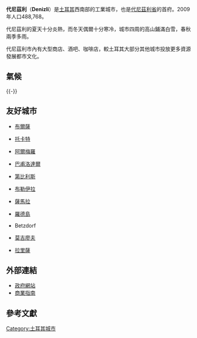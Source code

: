 {{Infobox Settlement <!--more fields are available for this Infobox--See Template:Infobox Settlement-->
|settlement_type =
|subdivision_type = 國家
|subdivision_name       = {{TUR}}
|timezone=[[歐洲東部時間|歐洲東部時間]]
|utc_offset=+2
|map_caption = 
|timezone_DST=[[歐洲東部夏令時間|歐洲東部夏令時間]]
|utc_offset_DST=+3
|official_name = 代尼茲利
|image_skyline = TR Denizli asv2020-02 img12 Town hall.jpg
|image_caption = 市政府大樓外
|image_blank_emblem = 
|blank_emblem_type = 
|subdivision_type1=Region
|subdivision_name1 = 爱琴海地区
|subdivision_type2=省
|subdivision_name2 = [[代尼茲利省|代尼茲利省]]
|population_total = 323,000
|population_urban = 509,000
|population_as_of = 2008年
|population_footnotes = <ref>{{Cite web |url=http://www.denizli.gov.tr/denizli/genelbilgiler.htm#NÜFUS |title=存档副本 |accessdate=2010-03-17 |archive-date=2011-02-23 |archive-url=http://archive.wikiwix.com/cache/20110223151723/http://www.denizli.gov.tr/denizli/genelbilgiler.htm#NÜFUS |dead-url=yes }}</ref>
|population_density_km2 =
|area_total_km2 =
|elevation_m = 354
|pushpin_map =Turkey
|pushpin_label_position = <!-- the position of the pushpin label: left, right, top, bottom, none -->
|pushpin_map_caption    =代尼茲利的位置
|pushpin_mapsize        =
|latd = 37
|latm = 46
|latNS = N
|longd = 29
|longm = 05
|longEW = E
|postal_code_type=[[郵區編號|郵區編號]]
|postal_code = 20x xx
|area_code = (0090) 258
|blank_info = 
|blank_name=
|leader_title=[[市長|市長]]
|leader_name = Osman Zolan
|website = [http://www.denizli.gov.tr/ www.denizli.gov.tr]
}}

'''代尼茲利'''（'''Denizli'''）是[[土耳其|土耳其]]西南部的工業城市，也是[[代尼茲利省|代尼茲利省]]的首府。2009年人口488,768。

代尼茲利的夏天十分炎熱，而冬天偶爾十分寒冷，城市四周的高山鋪滿白雪，春秋兩季多雨。

代尼茲利市內有大型商店、酒吧、咖啡店，較土耳其大部分其他城市投放更多資源發展都市文化。

== 氣候 ==

{{-}}
<!--Infobox begins-->{{Infobox Weather
|metric_first= Yes<!--Entering Yes will display metric first. Leave blank for imperial-->
|single_line= <!--Entering Yes will display metric and imperial units on same line.-->
|location =代尼茲利
|Jan_Hi_°F =-1       |Jan_REC_Hi_°F =     <!--REC temps are optional; use sparely-->
|Feb_Hi_°F =-2       |Feb_REC_Hi_°F =
|Mar_Hi_°F =15       |Mar_REC_Hi_°F =
|Apr_Hi_°F =68       |Apr_REC_Hi_°F =
|May_Hi_°F =102       |May_REC_Hi_°F =
|Jun_Hi_°F =86       |Jun_REC_Hi_°F =
|Jul_Hi_°F =91       |Jul_REC_Hi_°F =
|Aug_Hi_°F =91       |Aug_REC_Hi_°F =
|Sep_Hi_°F =84       |Sep_REC_Hi_°F =
|Oct_Hi_°F =67       |Oct_REC_Hi_°F =
|Nov_Hi_°F =62       |Nov_REC_Hi_°F =
|Dec_Hi_°F =51       |Dec_REC_Hi_°F =
|Year_Hi_°F =65      |Year_REC_Hi_°F =
|Jan_Lo_°F =33       |Jan_REC_Lo_°F =
|Feb_Lo_°F =35       |Feb_REC_Lo_°F =
|Mar_Lo_°F =39       |Mar_REC_Lo_°F =
|Apr_Lo_°F =46       |Apr_REC_Lo_°F =
|May_Lo_°F =53       |May_REC_Lo_°F =
|Jun_Lo_°F =60       |Jun_REC_Lo_°F =
|Jul_Lo_°F =66       |Jul_REC_Lo_°F =
|Aug_Lo_°F =64       |Aug_REC_Lo_°F =
|Sep_Lo_°F =57       |Sep_REC_Lo_°F =
|Oct_Lo_°F =50       |Oct_REC_Lo_°F =
|Nov_Lo_°F =42       |Nov_REC_Lo_°F =
|Dec_Lo_°F =37       |Dec_REC_Lo_°F =
|Year_Lo_°F =48     |Year_REC_Lo_°F =
|Jan_Precip_inch =3.6
|Feb_Precip_inch =3.1
|Mar_Precip_inch =2.5
|Apr_Precip_inch =2.0
|May_Precip_inch =1.5
|Jun_Precip_inch =0.8
|Jul_Precip_inch =0.6
|Aug_Precip_inch =0.4
|Sep_Precip_inch =0.6
|Oct_Precip_inch =1.5
|Nov_Precip_inch =2.1
|Dec_Precip_inch =3.8
|Year_Precip_inch =22.5
|source =Weatherbase<ref name=Weatherbase>{{cite web | url =http://www.weatherbase.com/weather/weather.php3?s=172370&refer= | title =Seasonal Temperature and Precipitation Information from | accessdate =2008-05-01 | publisher = | language = | archive-date =2020-06-01 | archive-url =https://web.archive.org/web/20200601223937/http://www.weatherbase.com/weather/weather.php3?s=172370&refer= | dead-url =no }}</ref>
|accessdate = 2008-05-01
}}<!--Infobox ends-->

== 友好城市 ==
* {{flagcountry|Turkey}} [[布爾薩|布爾薩]]
* {{flagcountry|Turkey}} [[托卡特|托卡特]]
* {{flagcountry|Netherlands}} [[阿爾梅羅|阿爾梅羅]]
* {{flagcountry|Kazakhstan}} [[巴甫洛達爾|巴甫洛達爾]]
* {{flagcountry|Georgia}} [[第比利斯|第比利斯]]
* {{flagcountry|Romania}} [[布勒伊拉|布勒伊拉]]
* {{flagcountry|Russia}} [[薩馬拉|薩馬拉]]
* {{flagcountry|Greece}} [[羅德島|羅德島]]
* {{flagcountry|Germany}} Betzdorf
* {{flagcountry|Belarus}} [[莫吉廖夫|莫吉廖夫]]
* {{flagcountry|Greece}} [[拉里薩|拉里薩]]

== 外部連結 ==
* [http://www.denizli.gov.tr 政府網站]{{Wayback|url=http://www.denizli.gov.tr/ |date=20200131164918 }}
* [https://web.archive.org/web/20181005191927/http://www.denizlirehber.org/?lang=2 商業指南]

== 參考文獻 ==
{{reflist}}

[[Category:土耳其城市|Category:土耳其城市]]